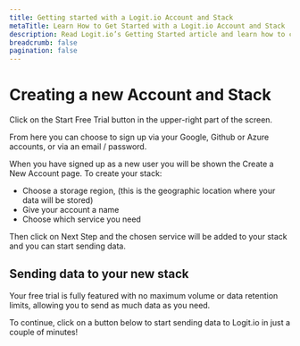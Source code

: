 ```yaml
---
title: Getting started with a Logit.io Account and Stack
metaTitle: Learn How to Get Started with a Logit.io Account and Stack
description: Read Logit.io’s Getting Started article and learn how to create a new user account and stack on the Logit.io platform
breadcrumb: false
pagination: false
---
```


# Creating a new Account and Stack

Click on the Start Free Trial button in the upper-right part of the screen.

From here you can choose to sign up via your Google, Github or Azure accounts, or via an email / password.

When you have signed up as a new user you will be shown the Create a New Account page. To create your stack:
- Choose a storage region, (this is the geographic location where your data will be stored)
- Give your account a name
- Choose which service you need

Then click on Next Step and the chosen service will be added to your stack and you can start sending data.

## Sending data to your new stack

<Callout type="info">
  Your free trial is fully featured with no maximum volume or data retention limits, allowing you to send as much data as you need.
</Callout>

To continue, click on a button below to start sending data to Logit.io in just a couple of minutes!

<Cards>
  <Card title="Send Logs" href="/log-management/getting-started" />
  <Card title="Send Metrics" href="/infrastructure-metrics/getting-started" />
  <Card title="Send Traces" href="/application-performance-monitoring/getting-started" />
  <Card title="Connect to Opensearch" href="/opensearch/creating-opensearch-cluster" />
</Cards>